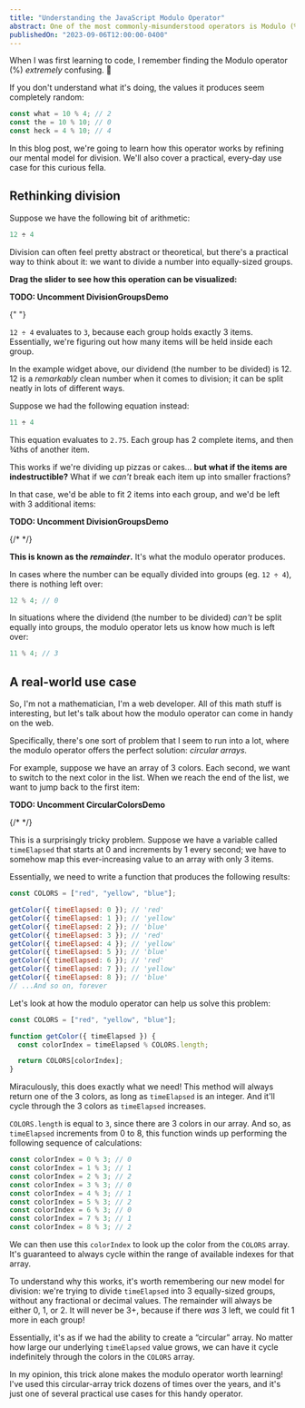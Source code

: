 ```yaml
---
title: "Understanding the JavaScript Modulo Operator"
abstract: One of the most commonly-misunderstood operators is Modulo (%). In this tutorial, we'll unpack exactly what this little bugger does, and learn how it can help us solve practical problems.
publishedOn: "2023-09-06T12:00:00-0400"
---
```


When I was first learning to code, I remember finding the Modulo operator (%) _extremely_ confusing. 😬

If you don't understand what it's doing, the values it produces seem completely random:

```js
const what = 10 % 4; // 2
const the = 10 % 10; // 0
const heck = 4 % 10; // 4
```

In this blog post, we're going to learn how this operator works by refining our mental model for division. We'll also cover a practical, every-day use case for this curious fella.

## Rethinking division

Suppose we have the following bit of arithmetic:

```js
12 ÷ 4
```

Division can often feel pretty abstract or theoretical, but there's a practical way to think about it: we want to divide a number into equally-sized groups.

**Drag the slider to see how this operation can be visualized:**

**TODO: Uncomment DivisionGroupsDemo**

<DivisionGroupsDemo />{" "}

`12 ÷ 4` evaluates to `3`, because each group holds exactly 3 items. Essentially, we're figuring out how many items will be held inside each group.

In the example widget above, our dividend (the number to be divided) is 12. 12 is a _remarkably_ clean number when it comes to division; it can be split neatly in lots of different ways.

Suppose we had the following equation instead:

```js
11 ÷ 4
```

This equation evaluates to `2.75`. Each group has 2 complete items, and then ¾ths of another item.

This works if we're dividing up pizzas or cakes… **but what if the items are indestructible?** What if we _can't_ break each item up into smaller fractions?

In that case, we'd be able to fit 2 items into each group, and we'd be left with 3 additional items:

**TODO: Uncomment DivisionGroupsDemo**

{/* <DivisionGroupsDemo includeRemainderArea={true} numOfItems={11} initialNumOfGroups={4} /> */}

**This is known as the _remainder_.** It's what the modulo operator produces.

In cases where the number can be equally divided into groups (eg. `12 ÷ 4`), there is nothing left over:

```js
12 % 4; // 0
```

In situations where the dividend (the number to be divided) _can't_ be split equally into groups, the modulo operator lets us know how much is left over:

```js
11 % 4; // 3
```

## A real-world use case

So, I'm not a mathematician, I'm a web developer. All of this math stuff is interesting, but let's talk about how the modulo operator can come in handy on the web.

Specifically, there's one sort of problem that I seem to run into a lot, where the modulo operator offers the perfect solution: _circular arrays._

For example, suppose we have an array of 3 colors. Each second, we want to switch to the next color in the list. When we reach the end of the list, we want to jump back to the first item:

**TODO: Uncomment CircularColorsDemo**

{/* <CircularColorsDemo /> */}

This is a surprisingly tricky problem. Suppose we have a variable called `timeElapsed` that starts at 0 and increments by 1 every second; we have to somehow map this ever-increasing value to an array with only 3 items.

Essentially, we need to write a function that produces the following results:

```js
const COLORS = ["red", "yellow", "blue"];

getColor({ timeElapsed: 0 }); // 'red'
getColor({ timeElapsed: 1 }); // 'yellow'
getColor({ timeElapsed: 2 }); // 'blue'
getColor({ timeElapsed: 3 }); // 'red'
getColor({ timeElapsed: 4 }); // 'yellow'
getColor({ timeElapsed: 5 }); // 'blue'
getColor({ timeElapsed: 6 }); // 'red'
getColor({ timeElapsed: 7 }); // 'yellow'
getColor({ timeElapsed: 8 }); // 'blue'
// ...And so on, forever
```

Let's look at how the modulo operator can help us solve this problem:

```js
const COLORS = ["red", "yellow", "blue"];

function getColor({ timeElapsed }) {
  const colorIndex = timeElapsed % COLORS.length;

  return COLORS[colorIndex];
}
```

Miraculously, this does exactly what we need! This method will always return one of the 3 colors, as long as `timeElapsed` is an integer. And it'll cycle through the 3 colors as `timeElapsed` increases.

`COLORS.length` is equal to `3`, since there are 3 colors in our array. And so, as `timeElapsed` increments from 0 to 8, this function winds up performing the following sequence of calculations:

```js
const colorIndex = 0 % 3; // 0
const colorIndex = 1 % 3; // 1
const colorIndex = 2 % 3; // 2
const colorIndex = 3 % 3; // 0
const colorIndex = 4 % 3; // 1
const colorIndex = 5 % 3; // 2
const colorIndex = 6 % 3; // 0
const colorIndex = 7 % 3; // 1
const colorIndex = 8 % 3; // 2
```

We can then use this `colorIndex` to look up the color from the `COLORS` array. It's guaranteed to always cycle within the range of available indexes for that array.

To understand why this works, it's worth remembering our new model for division: we're trying to divide `timeElapsed` into 3 equally-sized groups, without any fractional or decimal values. The remainder will always be either 0, 1, or 2. It will never be 3+, because if there _was_ 3 left, we could fit 1 more in each group!

Essentially, it's as if we had the ability to create a “circular” array. No matter how large our underlying `timeElapsed` value grows, we can have it cycle indefinitely through the colors in the `COLORS` array.

In my opinion, this trick alone makes the modulo operator worth learning! I've used this circular-array trick dozens of times over the years, and it's just one of several practical use cases for this handy operator.
